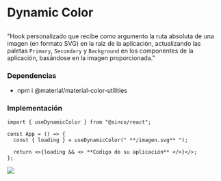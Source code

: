 
<style>
  {`
  .img-desing{
    width: 600px;
    height: 400px;
  }
  .container{
    display:flex;
    justify-content:flex-start;
  }
  .center-column{
    display:flex;
    flex-direction: column;
    justify-content:flex-start;
  }
  .robotoFont{
    font-family: 'Roboto', sans-serif;
    font-weight: 500;
  }
`}
</style>

<Meta title="Design System/DynamicColor" />

# Dynamic Color

##

"Hook personalizado que recibe como argumento la ruta absoluta de una imagen (en formato SVG) en la raíz
de la aplicación, actualizando las paletas `Primary`, `Secondary` y `Background` en los componentes de la
aplicación, basándose en la imagen proporcionada."

### Dependencias

- npm i @material/material-color-utilities

### Implementación

```tsx
import { useDynamicColor } from "@sinco/react";

const App = () => {
  const { loading } = useDynamicColor(" **/imagen.svg** ");

  return <>{loading && <> **Codigo de su aplicación** </>}</>;
};
```

<div className="container">
  <img className="img-desing" src={Dynamic} />
</div>

